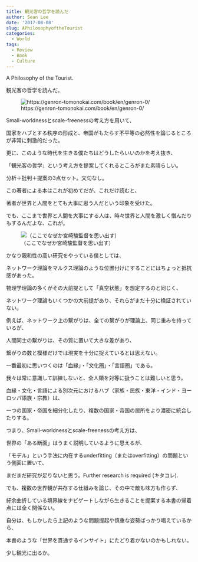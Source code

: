 ```yaml
---
title: 観光客の哲学を読んだ
author: Sean Lee
date: '2017-08-08'
slug: APhilosophyoftheTourist
categories:
  - World
tags:
  - Review
  - Book
  - Culture
---
```


A Philosophy of the Tourist.

観光客の哲学を読んだ。

![https://genron-tomonokai.com/book/en/genron-0/](/img/genron0.jpg)

Small-worldnessとscale-freenessの考え方を用いて、

国家をハブとする秩序の形成と、帝国がもたらす不平等の必然性を論じるところが非常に刺激的だった。

更に、このような時代を生きる僕たちはどうしたらいいのかを考え抜き、

「観光客の哲学」という考え方を提案してくれるところがまた素晴らしい。

分析＋批判＋提案の3点セット。文句なし。

この著者による本はこれが初めてだが、これだけ読むと、

著者が世界と人間をとても大事に思う人だという印象を受けた。

でも、ここまで世界と人間を大事にする人は、時々世界と人間を激しく憎んだりもするんだよな、これが。

![（ここでなぜか宮崎駿監督を思い出す）](/img/nausicaa.jpg)

かなり親和性の高い研究をやっている僕としては、

ネットワーク理論をマルクス理論のような位置付けにすることにはちょっと抵抗感があった。

物理学理論の多くがその大前提として「真空状態」を想定するのと同じく、

ネットワーク理論もいくつかの大前提があり、それらがまだ十分に検証されていない。

例えば、ネットワーク上の繋がりは、全ての繋がりが理論上、同じ重みを持っているが、

人間同士の繋がりは、その質に置いて大きな差があり、

繋がりの数と模様だけでは現実を十分に捉えているとは思えない。

一番最初に思いつくのは「血縁」・「文化圏」・「言語圏」である。

我々は常に意識して訓練しないと、全人類を対等に扱うことは難しいと思う。

血縁・文化・言語による別次元におけるハブ（家族・民族・東洋・インド・ヨーロッパ語族・宗教）は、

一つの国家・帝国を細分化したり、複数の国家・帝国の居所をより濃密に統合したりする。

つまり、Small-worldnessとscale-freenessの考え方は、

世界の「ある断面」はうまく説明しているように思えるが、

「モデル」という手法に内在するunderfitting（またはoverfitting）の問題という側面に置いて、

まだまだ研究が足りないと思う。Further research is required (キタコレ).

でも、複数の世界観が共存する仕組みを論じ、その中で敵も味方も作らず、

紆余曲折している境界線をナビゲートしながら生きることを提案する本書の帰着点には全く関係ない。

自分は、もしかしたら上記のような問題提起や慎重な姿勢ばっかり唱えているから、

本書のような「世界を貫通するインサイト」にたどり着かないのかもしれない。

少し観光に出るか。